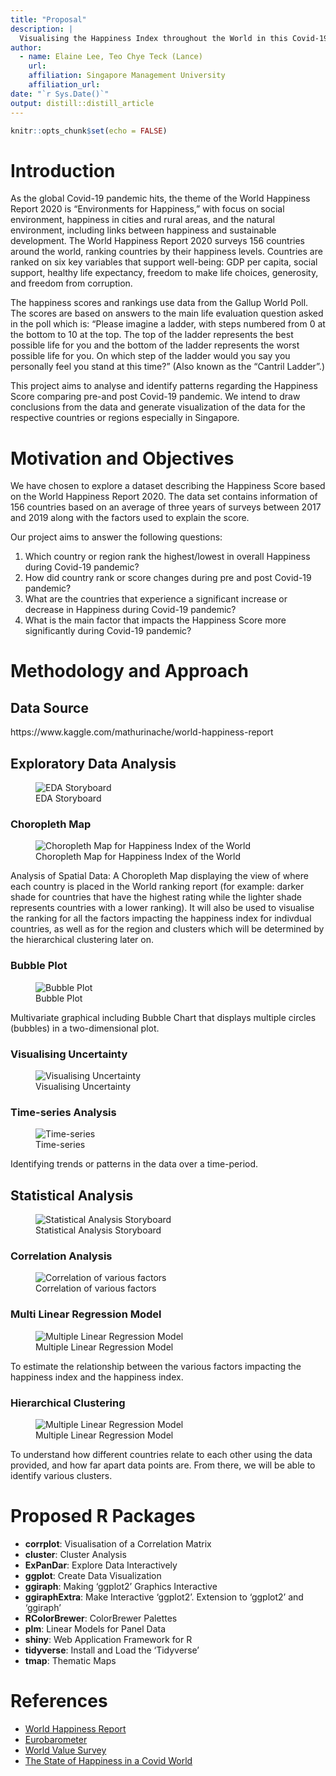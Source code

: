 ```yaml
---
title: "Proposal"
description: |
  Visualising the Happiness Index throughout the World in this Covid-19 situation.
author:
  - name: Elaine Lee, Teo Chye Teck (Lance)
    url: 
    affiliation: Singapore Management University
    affiliation_url: 
date: "`r Sys.Date()`"
output: distill::distill_article
---
```


```r
knitr::opts_chunk$set(echo = FALSE)
```

# Introduction

As the global Covid-19 pandemic hits, the theme of the World Happiness Report 2020 is “Environments for Happiness,” with focus on social environment, happiness in cities and rural areas, and the natural environment, including links between happiness and sustainable development.
The World Happiness Report 2020 surveys 156 countries around the world, ranking countries by their happiness levels. Countries are ranked on six key variables that support well-being: GDP per capita, social support, healthy life expectancy, freedom to make life choices, generosity, and freedom from corruption.    
  
The happiness scores and rankings use data from the Gallup World Poll. The scores are based on answers to the main life evaluation question asked in the poll which is: “Please imagine a ladder, with steps numbered from 0 at the bottom to 10 at the top. The top of the ladder represents the best possible life for you and the bottom of the ladder represents the worst possible life for you. On which step of the ladder would you say you personally feel you stand at this time?” (Also known as the “Cantril Ladder”.)        

This project aims to analyse and identify patterns regarding the Happiness Score comparing pre-and post Covid-19 pandemic.  We intend to draw conclusions from the data and generate visualization of the data for the respective countries or regions especially in Singapore.

# Motivation and Objectives

We have chosen to explore a dataset describing the Happiness Score based on the World Happiness Report 2020. The data set contains information of 156 countries based on an average of three years of surveys between 2017 and 2019 along with the factors used to explain the score.

Our project aims to answer the following questions:    

1. Which country or region rank the highest/lowest in overall Happiness during Covid-19 pandemic?   
2. How did country rank or score changes during pre and post Covid-19 pandemic?   
3. What are the countries that experience a significant increase or decrease in Happiness during Covid-19 pandemic?   
4. What is the main factor that impacts the Happiness Score more significantly during Covid-19 pandemic?    

# Methodology and Approach

## Data Source
https://www.kaggle.com/mathurinache/world-happiness-report

## Exploratory Data Analysis

![EDA Storyboard](./images/eda.jpeg)

### Choropleth Map

![Choropleth Map for Happiness Index of the World](./images/choropleth.jpeg)

Analysis of Spatial Data: A Choropleth Map displaying the view of where each country is placed in the World ranking report (for example: darker shade for countries that have the highest rating while the lighter shade represents countries with a lower ranking). It will also be used to visualise the ranking for all the factors impacting the happiness index for indivdual countries, as well as for the region and clusters which will be determined by the hierarchical clustering later on.

### Bubble Plot

![Bubble Plot](./images/bubble.jpeg)

Multivariate graphical including Bubble Chart that displays multiple circles (bubbles) in a two-dimensional plot.

### Visualising Uncertainty

![Visualising Uncertainty](./images/uncertainty.jpeg)

### Time-series Analysis

![Time-series](./images/time-series.jpeg)

Identifying trends or patterns in the data over a time-period.

## Statistical Analysis

![Statistical Analysis Storyboard](./images/stat.jpeg)

### Correlation Analysis

![Correlation of various factors](./images/corr.jpeg)

### Multi Linear Regression Model

![Multiple Linear Regression Model](./images/multi-linear-regression.jpeg)

To estimate the relationship between the various factors impacting the happiness index and the happiness index.   

### Hierarchical Clustering

![Multiple Linear Regression Model](./images/hie-cluster.jpeg)

To understand how different countries relate to each other using the data provided, and how far apart data points are.
From there, we will be able to identify various clusters.

# Proposed R Packages

* **corrplot**: Visualisation of a Correlation Matrix
* **cluster**: Cluster Analysis
* **ExPanDar**: Explore Data Interactively
* **ggplot**: Create Data Visualization
* **ggiraph**: Making ‘ggplot2’ Graphics Interactive
* **ggiraphExtra**: Make Interactive 'ggplot2'. Extension to 'ggplot2' and 'ggiraph'
* **RColorBrewer**: ColorBrewer Palettes
* **plm**: Linear Models for Panel Data
* **shiny**: Web Application Framework for R
* **tidyverse**: Install and Load the ‘Tidyverse’
* **tmap**: Thematic Maps


# References

* [World Happiness Report](https://worldhappiness.report/)
* [Eurobarometer](https://ec.europa.eu/commfrontoffice/publicopinion/index.cfm/General/index)
* [World Value Survey](https://www.worldvaluessurvey.org/WVSDocumentationWV6.jsp)
* [The State of Happiness in a Covid World](https://www.ipsos.com/en/global-happiness-study-2020)







